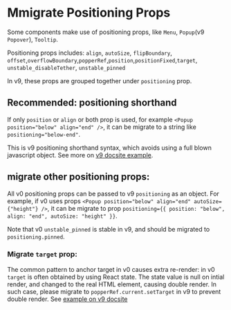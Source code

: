 
<Meta title="Concepts/Upgrading/from v0/Positioning" />

# Mmigrate Positioning Props

Some components make use of positioning props, like `Menu`, `Popup`(v9 `Popover`), `Tooltip`.

Positioning props includes:
`align`, `autoSize`, `flipBoundary`, `offset`,`overflowBoundary`,`popperRef`,`position`,`positionFixed`,`target`, `unstable_disableTether`, `unstable_pinned`

In v9, these props are grouped together under `positioning` prop.

## Recommended: positioning shorthand

If only `position` or `align` or both prop is used, for example `<Popup position="below" align="end" />`, it can be migrate to a string like `positioning="below-end"`.

This is v9 positioning shorthand syntax, which avoids using a full blown javascript object. See more on [v9 docsite example](?path=/docs/concepts-developer-positioning-components--default#shorthand-positions).

## migrate other positioning props:

All v0 positioning props can be passed to v9 `positioning` as an object.
For example, if v0 uses props `<Popup position="below" align="end" autoSize={"height"} />`, it can be migrate to prop `positioning={{ position: "below", align: "end", autoSize: "height" }}`.

Note that v0 `unstable_pinned` is stable in v9, and should be migrated to `positioning.pinned`.

### Migrate `target` prop:

The common pattern to anchor target in v0 causes extra re-render: in v0 `target` is often obtained by using React state. The state value is null on intial render, and changed to the real HTML element, causing double render. In such case, please migrate to `popperRef.current.setTarget` in v9 to prevent double render. See [example on v9 docsite](?path=/docs/concepts-developer-positioning-components--default#anchor-to-target)

